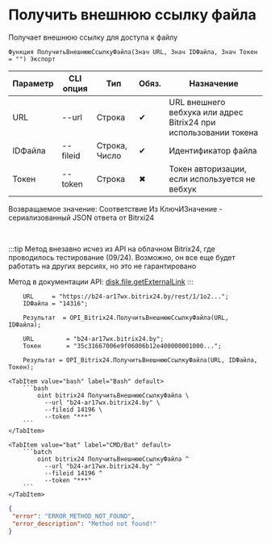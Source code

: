 ﻿---
sidebar_position: 5
---


# Получить внешнюю ссылку файла
 Получает внешнюю ссылку для доступа к файлу



`Функция ПолучитьВнешнююСсылкуФайла(Знач URL, Знач IDФайла, Знач Токен = "") Экспорт`

  | Параметр | CLI опция | Тип | Обяз. | Назначение |
  |-|-|-|-|-|
  | URL | --url | Строка | &#x2714; | URL внешнего вебхука или адрес Bitrix24 при использовании токена |
  | IDФайла | --fileid | Строка, Число | &#x2714; | Идентификатор файла |
  | Токен | --token | Строка | &#x2716; | Токен авторизации, если используется не вебхук |

  
  Возвращаемое значение:   Соответствие Из КлючИЗначение - сериализованный JSON ответа от Bitrxi24

<br/>

:::tip
Метод внезавно исчез из API на облачном Bitrix24, где проводилось тестирование (09/24). Возможно, он все еще будет работать на других версиях, но это не гарантировано

 Метод в документации API: [disk.file.getExternalLink](https://dev.1c-bitrix.ru/rest_help/disk/file/disk_file_getexternallink.php)
:::
<br/>


```bsl title="Пример использования для 1С:Предприятие/OneScript"
    URL     = "https://b24-ar17wx.bitrix24.by/rest/1/1o2...";
    IDФайла = "14316";

    Результат  = OPI_Bitrix24.ПолучитьВнешнююСсылкуФайла(URL, IDФайла);

    URL         = "b24-ar17wx.bitrix24.by";
    Токен       = "35c31667006e9f06006b12e400000001000...";

    Результат = OPI_Bitrix24.ПолучитьВнешнююСсылкуФайла(URL, IDФайла, Токен);
```
    

 <Tabs>
  
    <TabItem value="bash" label="Bash" default>
        ```bash
            oint bitrix24 ПолучитьВнешнююСсылкуФайла \
              --url "b24-ar17wx.bitrix24.by" \
              --fileid 14196 \
              --token "***"
        ```
    </TabItem>
  
    <TabItem value="bat" label="CMD/Bat" default>
        ```batch
            oint bitrix24 ПолучитьВнешнююСсылкуФайла ^
              --url "b24-ar17wx.bitrix24.by" ^
              --fileid 14196 ^
              --token "***"
        ```
    </TabItem>
</Tabs>


```json title="Результат"
{
 "error": "ERROR_METHOD_NOT_FOUND",
 "error_description": "Method not found!"
}
```
